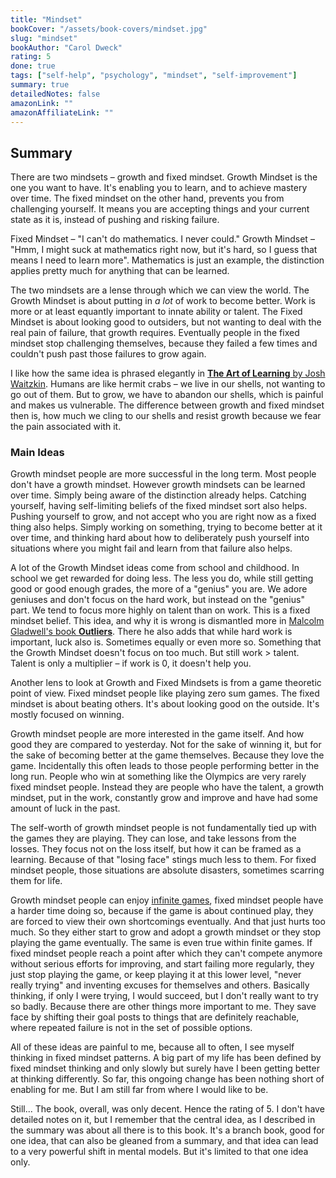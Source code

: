 ```yaml
---
title: "Mindset"
bookCover: "/assets/book-covers/mindset.jpg"
slug: "mindset"
bookAuthor: "Carol Dweck"
rating: 5
done: true
tags: ["self-help", "psychology", "mindset", "self-improvement"]
summary: true
detailedNotes: false
amazonLink: ""
amazonAffiliateLink: ""
---
```


## Summary

There are two mindsets – growth and fixed mindset. Growth Mindset is the one you want to have. It's enabling you to learn, and to achieve mastery over time. The fixed mindset on the other hand, prevents you from challenging yourself. It means you are accepting things and your current state as it is, instead of pushing and risking failure. 

Fixed Mindset – "I can't do mathematics. I never could."
Growth Mindset – "Hmm, I might suck at mathematics right now, but it's hard, so I guess that means I need to learn more". 
Mathematics is just an example, the distinction applies pretty much for anything that can be learned. 

The two mindsets are a lense through which we can view the world. The Growth Mindset is about putting in *a lot* of work to become better. Work is more or at least equantly important to innate ability or talent. The Fixed Mindset is about looking good to outsiders, but not wanting to deal with the real pain of failure, that growth requires. Eventually people in the fixed mindset stop challenging themselves, because they failed a few times and couldn't push past those failures to grow again.  

I like how the same idea is phrased elegantly in [**The Art of Learning** by Josh Waitzkin](/booknotes/the-art-of-learning). Humans are like hermit crabs – we live in our shells, not wanting to go out of them. But to grow, we have to abandon our shells, which is painful and makes us vulnerable. The difference between growth and fixed mindset then is, how much we cling to our shells and resist growth because we fear the pain associated with it. 

### Main Ideas 

Growth mindset people are more successful in the long term. Most people don't have a growth mindset. However growth mindsets can be learned over time. Simply being aware of the distinction already helps. Catching yourself, having self-limiting beliefs of the fixed mindset sort also helps. Pushing yourself to grow, and not accept who you are right now as a fixed thing also helps. Simply working on something, trying to become better at it over time, and thinking hard about how to deliberately push yourself into situations where you might fail and learn from that failure also helps.

A lot of the Growth Mindset ideas come from school and childhood. In school we get rewarded for doing less. The less you do, while still getting good or good enough grades, the more of a "genius" you are. We adore geniuses and don't focus on the hard work, but instead on the "genius" part. We tend to focus more highly on talent than on work. This is a fixed mindset belief. This idea, and why it is wrong is dismantled more in [Malcolm Gladwell's book **Outliers**](/booknotes/outliers). There he also adds that while hard work is important, luck also is. Sometimes equally or even more so. Something that the Growth Mindset doesn't focus on too much. But still work > talent. Talent is only a multiplier – if work is 0, it doesn't help you. 

Another lens to look at Growth and Fixed Mindsets is from a game theoretic point of view. Fixed mindset people like playing zero sum games. The fixed mindset is about beating others. It's about looking good on the outside. It's mostly focused on winning. 

Growth mindset people are more interested in the game itself. And how good they are compared to yesterday. Not for the sake of winning it, but for the sake of becoming better at the game themselves. Because they love the game. Incidentally this often leads to those people performing better in the long run. People who win at something like the Olympics are very rarely fixed mindset people. Instead they are people who have the talent, a growth mindset, put in the work, constantly grow and improve and have had some amount of luck in the past.

The self-worth of growth mindset people is not fundamentally tied up with the games they are playing. They can lose, and take lessons from the losses. They focus not on the loss itself, but how it can be framed as a learning. Because of that "losing face" stings much less to them. For fixed mindset people, those situations are absolute disasters, sometimes scarring them for life.

Growth mindset people can enjoy [infinite games](/booknotes/finite-and-infinite-games), fixed mindset people have a harder time doing so, because if the game is about continued play, they are forced to view their own shortcomings eventually. And that just hurts too much. So they either start to grow and adopt a growth mindset or they stop playing the game eventually. The same is even true within finite games. If fixed mindset people reach a point after which they can't compete anymore without serious efforts for improving, and start failing more regularly, they just stop playing the game, or keep playing it at this lower level, "never really trying" and inventing excuses for themselves and others. Basically thinking, if only I were trying, I would succeed, but I don't really want to try so badly. Because there are other things more important to me. They save face by shifting their goal posts to things that are definitely reachable, where repeated failure is not in the set of possible options. 

All of these ideas are painful to me, because all to often, I see myself thinking in fixed mindset patterns. A big part of my life has been defined by fixed mindset thinking and only slowly but surely have I been getting better at thinking differently. So far, this ongoing change has been nothing short of enabling for me. But I am still far from where I would like to be. 

Still... The book, overall, was only decent. Hence the rating of 5. I don't have detailed notes on it, but I remember that the central idea, as I described in the summary was about all there is to this book. It's a branch book, good for one idea, that can also be gleaned from a summary, and that idea can lead to a very powerful shift in mental models. But it's limited to that one idea only.  



